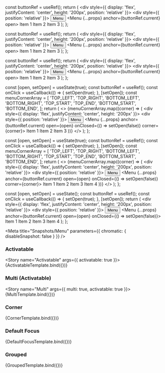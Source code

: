 
  const buttonRef = useRef();
  return (
    <div style={{ display: 'flex', justifyContent: 'center', height: '200px', position: 'relative' }}>
      <div style={{ position: 'relative' }}>
        <Button ref={buttonRef}>Menu</Button>
        <Menu {...props} anchor={buttonRef.current} open>
          <ListItem>Item 1</ListItem>
          <ListItem>Item 2</ListItem>
          <ListItem>Item 3</ListItem>
        </Menu>
      </div>
    </div>
  );
};

  const buttonRef = useRef();
  return (
    <div style={{ display: 'flex', justifyContent: 'center', height: '200px', position: 'relative' }}>
      <div style={{ position: 'relative' }}>
        <Button ref={buttonRef}>Menu</Button>
        <Menu {...props} anchor={buttonRef.current} open>
          <ListItem>Item 1</ListItem>
          <ListItem selected activated>
            Item 2
          </ListItem>
          <ListItem>Item 3</ListItem>
        </Menu>
      </div>
    </div>
  );
};

  const buttonRef = useRef();
  return (
    <div style={{ display: 'flex', justifyContent: 'center', height: '200px', position: 'relative' }}>
      <div style={{ position: 'relative' }}>
        <Button ref={buttonRef}>Menu</Button>
        <Menu {...props} anchor={buttonRef.current} open>
          <ListItem>Item 1</ListItem>
          <ListItem selected activated>
            Item 2
          </ListItem>
          <ListItem selected activated>
            Item 3
          </ListItem>
        </Menu>
      </div>
    </div>
  );
};

  const [open, setOpen] = useState(true);
  const buttonRef = useRef();
  const onClick = useCallback(() => {
    setOpen(true);
  }, [setOpen]);
  const menuCornerArray = [
    'TOP_LEFT',
    'TOP_RIGHT',
    'BOTTOM_LEFT',
    'BOTTOM_RIGHT',
    'TOP_START',
    'TOP_END',
    'BOTTOM_START',
    'BOTTOM_END',
  ];
  return (
    <>
      {menuCornerArray.map((corner) => (
        <div style={{ display: 'flex', justifyContent: 'center', height: '200px' }}>
          <div style={{ position: 'relative' }}>
            <Button ref={buttonRef} onClick={onClick}>
              Menu
            </Button>
            <Menu {...props} anchor={buttonRef.current} open={open} onClosed={() => setOpen(false)} corner={corner}>
              <ListItem>Item 1</ListItem>
              <ListItem>Item 2</ListItem>
              <ListItem>Item 3</ListItem>
            </Menu>
          </div>
        </div>
      ))}
    </>
  );
};

  const [open, setOpen] = useState(true);
  const buttonRef = useRef();
  const onClick = useCallback(() => {
    setOpen(true);
  }, [setOpen]);
  const menuCornerArray = [
    'TOP_LEFT',
    'TOP_RIGHT',
    'BOTTOM_LEFT',
    'BOTTOM_RIGHT',
    'TOP_START',
    'TOP_END',
    'BOTTOM_START',
    'BOTTOM_END',
  ];
  return (
    <>
      {menuCornerArray.map((corner) => (
        <div style={{ display: 'flex', justifyContent: 'center', height: '200px', position: 'relative' }}>
          <div style={{ position: 'relative' }}>
            <Button ref={buttonRef} onClick={onClick}>
              Menu
            </Button>
            <Menu {...props} anchor={buttonRef.current} open={open} onClosed={() => setOpen(false)} corner={corner}>
              <ListItem>Item 1</ListItem>
              <ListItem>Item 2</ListItem>
              <ListItem>Item 3</ListItem>
              <ListItem>Item 4</ListItem>
            </Menu>
          </div>
        </div>
      ))}
    </>
  );
};

  const [open, setOpen] = useState();
  const buttonRef = useRef();
  const onClick = useCallback(() => {
    setOpen(true);
  }, [setOpen]);
  return (
    <div style={{ display: 'flex', justifyContent: 'center', height: '200px', position: 'relative' }}>
      <div style={{ position: 'relative' }}>
        <Button ref={buttonRef} onClick={onClick}>
          Menu
        </Button>
        <Menu {...props} anchor={buttonRef.current} open={open} onClosed={() => setOpen(false)}>
          <ListItem>Item 1</ListItem>
          <ListItem>Item 2</ListItem>
          <ListItem>Item 3</ListItem>
          <ListItem>Item 4</ListItem>
        </Menu>
      </div>
    </div>
  );
};

<Meta title="Snapshots/Menu" parameters={{ chromatic: { disableSnapshot: false } }} />

### Activatable

<Story name="Activatable" args={{ activatable: true }}>
  {ActivatableTemplate.bind({})}
</Story>

### Multi (Activatable)

<Story name="Multi" args={{ multi: true, activatable: true }}>
  {MultiTemplate.bind({})}
</Story>

### Corner

<Story name="Corner" args={{}}>
  {CornerTemplate.bind({})}
</Story>

### Default Focus

<Story name="DefaultFocus" args={{}}>
  {DefaultFocusTemplate.bind({})}
</Story>

### Grouped

<Story name="Grouped" args={{}}>
  {GroupedTemplate.bind({})}
</Story>
